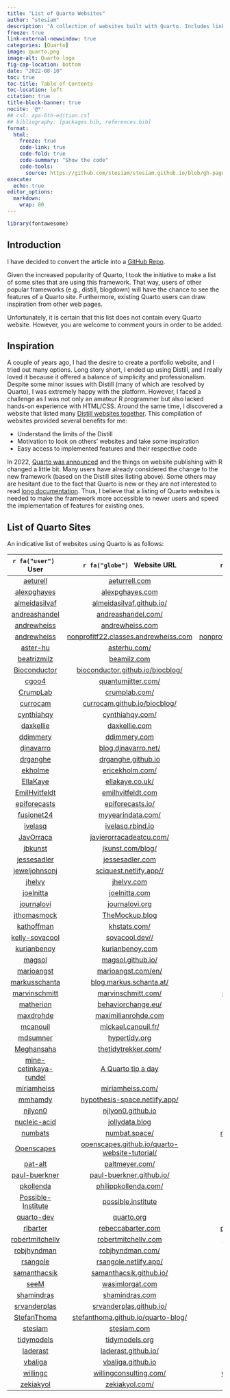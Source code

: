 ```yaml
---
title: "List of Quarto Websites"
author: "stesiam"
description: "A collection of websites built with Quarto. Includes links to websites and their respective repositories. Further additions are always welcome."
freeze: true
link-external-newwindow: true
categories: [Quarto]
image: quarto.png
image-alt: Quarto logo
fig-cap-location: bottom
date: "2022-08-10"
toc: true
toc-title: Table of Contents
toc-location: left
citation: true
title-block-banner: true
nocite: '@*'
## csl: apa-6th-edition.csl
## bibliography: [packages.bib, references.bib]
format: 
  html:
    freeze: true
    code-link: true
    code-fold: true
    code-summary: "Show the code"
    code-tools: 
      source: https://github.com/stesiam/stesiam.github.io/blob/gh-pages/english-posts/2022-08-10-List-of-Quarto-Sites/index.qmd
execute:
  echo: true
editor_options: 
  markdown: 
    wrap: 80
---
```


```r
library(fontawesome)
```

## Introduction

::: {.callout-note}
I have decided to convert the article into a [GitHub Repo](https://github.com/stesiam/Quarto-Websites).
:::

Given the increased popularity of Quarto, I took the initiative to make a list of some sites that are using this framework. That way, users of other popular frameworks (e.g., distill, blogdown) will have the chance to see the features of a Quarto site. Furthermore, existing Quarto users can draw inspiration from other web pages.

Unfortunately, it is certain that this list does not contain every Quarto website. However, you are welcome to comment yours in order to be added.


## Inspiration

A couple of years ago, I had the desire to create a portfolio website, and I tried out many options. Long story short, I ended up using Distill, and I really loved it because it offered a balance of simplicity and professionalism. Despite some minor issues with Distill (many of which are resolved by Quarto), I was extremely happy with the platform. However, I faced a challenge as I was not only an amateur R programmer but also lacked hands-on experience with HTML/CSS. Around the same time, I discovered a website that listed many [Distill websites together](https://distillery.rbind.io/showcase.html). This compilation of websites provided several benefits for me:

- Understand the limits of the Distill
- Motivation to look on others' websites and take some inspiration
- Easy access to implemented features and their respective code

In 2022, [Quarto was announced](https://posit.co/blog/announcing-quarto-a-new-scientific-and-technical-publishing-system/) and the things on website publishing with R changed a little bit. Many users have already considered the change to the new framework (based on the Distill sites listing above). Some others may are hesitant due to the fact that Quarto is new or they are not interested to read [long documentation](https://quarto.org/docs/guide/). Thus, I believe that a listing of Quarto websites is needed to make the framework more accessible to newer users and speed the implementation of features for existing ones. 

## List of Quarto Sites

An indicative list of websites using Quarto is as follows: 

|   `r fa("user") ` &nbsp; User     | `r fa("globe") ` &nbsp;  Website URL   |   `r fa("code") `  &nbsp; Repository   |
|:------------------:|:------------------:|:------------------:|
|  <a href="https://github.com/aeturrell" target="_blank">aeturell</a>  |  <a href="https://www.aeturrell.com" target="_blank">aeturrell.com</a> | <a href="https://github.com/aeturrell/home" target="_blank">home</a> |
|  <a href="https://github.com/alexpghayes" target="_blank">alexpghayes</a>  | <a href="https://www.alexpghayes.com/" target="_blank">alexpghayes.com</a> | <a href="https://github.com/alexpghayes/quarto-blog" target="_blank">quarto-blog</a> |
|   <a href="https://github.com/almeidasilvaf" target="_blank">almeidasilvaf</a>  | <a href="https://almeidasilvaf.github.io/" target="_blank">almeidasilvaf.github.io/</a> | <a href="https://github.com/almeidasilvaf/almeidasilvaf.github.io" target="_blank">almeidasilvaf.github.io</a> |
|  <a href="https://github.com/andreashandel" target="_blank">andreashandel</a> | <a href="https://www.andreashandel.com/" target="_blank">andreashandel.com/</a> | <a href="https://github.com/andreashandel/andreashandelwebsite" target="_blank">andreashandelwebsite</a> |
| <a href="https://github.com/andrewheiss" target="_blank">andrewheiss</a>  | <a href="https://www.andrewheiss.com/" target="_blank">andrewheiss.com</a> | <a href="https://github.com/andrewheiss/ath-quarto" target="_blank">ath-quarto</a> |
| <a href="https://github.com/andrewheiss" target="_blank">andrewheiss</a>  | <a href="https://nonprofitf22.classes.andrewheiss.com/" target="_blank">nonprofitf22.classes.andrewheiss.com</a> | <a href="https://github.com/andrewheiss/nonprofitf22.classes.andrewheiss.com" target="_blank">nonprofitf22.classes.andrewheiss.com</a> |
|  <a href="https://github.com/aster-hu" target="_blank">aster-hu</a>  | <a href="https://asterhu.com/" target="_blank">asterhu.com/</a> | <a href="https://github.com/aster-hu/Asteroid_Blog" target="_blank">Asteroid_Blog</a> |
| <a href="https://github.com/beatrizmilz" target="_blank">beatrizmilz</a>  |  <a href="https://beamilz.com/" target="_blank">beamilz.com</a> |         <a href="https://github.com/beatrizmilz/blog-en/" target="_blank">blog-en</a>    |
| <a href="https://github.com/Bioconductor" target="_blank">Bioconductor</a> | <a href="https://bioconductor.github.io/biocblog/" target="_blank">bioconductor.github.io/biocblog/</a> |  <a href="https://github.com/bioconductor/biocblog" target="_blank">biocblog</a> | 
| <a href="https://github.com/cgoo4" target="_blank">cgoo4</a> | <a href="https://www.quantumjitter.com/" target="_blank">quantumjitter.com/</a> |  <a href="https://github.com/cgoo4/quantumjitter" target="_blank">quantumjitter</a> | 
| <a href="https://github.com/CrumpLab" target="_blank">CrumpLab</a> | <a href="https://crumplab.com/" target="_blank">crumplab.com/</a> |  <a href="https://github.com/CrumpLab/CrumpLab.github.io" target="_blank">CrumpLab.github.io</a> | 
| <a href="https://github.com/currocam" target="_blank">currocam</a> | <a href="https://currocam.github.io/" target="_blank">currocam.github.io/biocblog/</a> |  <a href="https://github.com/currocam/currocam.github.io" target="_blank">currocam.github.io</a> | 
| <a href="https://github.com/cynthiahqy" target="_blank">cynthiahqy</a> | <a href="https://cynthiahqy.com/" target="_blank">cynthiahqy.com/</a> |  <a href="https://github.com/cynthiahqy/digital-garden" target="_blank">digital-garden</a> | 
| <a href="https://github.com/daxkellie" target="_blank">daxkellie</a> | <a href="https://daxkellie.com/" target="_blank">daxkellie.com</a> |  <a href="https://github.com/daxkellie/website-quarto" target="_blank">website-quarto</a> | 
| <a href="https://github.com/ddimmery" target="_blank">ddimmery</a> | <a href="https://ddimmery.com/" target="_blank">ddimmery.com</a> |  <a href="https://github.com/ddimmery/quarto-website" target="_blank">quarto-website</a> | 
|  <a href="https://github.com/djnavarro" target="_blank">djnavarro</a>  | <a href="blog.djnavarro.net/" target="_blank">blog.djnavarro.net/</a>  |   <a href="https://github.com/djnavarro/quarto-blog" target="_blank">quarto-blog</a>  |
|  <a href="https://github.com/drganghe" target="_blank">drganghe</a>  | <a href="https://drganghe.github.io/" target="_blank">drganghe.github.io</a>  |   <a href="https://github.com/drganghe/drganghe.github.io" target="_blank">drganghe.github.io</a>  |
|  <a href="https://github.com/ekholme" target="_blank">ekholme</a>  | <a href="https://www.ericekholm.com/" target="_blank">ericekholm.com/</a>  |   <a href="https://github.com/ekholme/ee-quarto-site" target="_blank">ee-quarto-site</a>  |
|  <a href="https://github.com/EllaKaye" target="_blank">EllaKaye</a>  | <a href="https://ellakaye.co.uk/" target="_blank">ellakaye.co.uk/</a>  |   <a href="https://github.com/EllaKaye/ellakaye.co.uk" target="_blank">ellakaye.co.uk </a>  |
|   <a href="https://github.com/EmilHvitfeldt" target="_blank">EmilHvitfeldt</a>  | <a href="https://emilhvitfeldt.com/" target="_blank">emilhvitfeldt.com</a>  |   <a href="https://github.com/EmilHvitfeldt/emilhvitfeldt.com" target="_blank">emilhvitfeldt.com</a>  |
|  <a href="https://github.com/epiforecasts" target="_blank">epiforecasts</a>  | <a href="https://epiforecasts.io/" target="_blank">epiforecasts.io/</a>  |   <a href="https://github.com/epiforecasts/epiforecasts.github.io" target="_blank">epiforecasts.github.io</a>  |
|  <a href="https://github.com/fusionet24" target="_blank">fusionet24</a>  | <a href="https://www.myyearindata.com/" target="_blank">myyearindata.com/</a>  |   <a href="https://github.com/fusionet24/myyearindata" target="_blank">myyearindata </a>  |
|  <a href="https://github.com/ivelasq" target="_blank">ivelasq</a>  | <a href="https://ivelasq.rbind.io/" target="_blank">ivelasq.rbind.io</a>  |   <a href="https://github.com/ivelasq/pipedream" target="_blank">pipedream</a>  |
|  <a href="https://github.com/JavOrraca" target="_blank">JavOrraca</a>  | <a href="https://www.javierorracadeatcu.com/" target="_blank">javierorracadeatcu.com/</a>  |   <a href="https://github.com/JavOrraca/quarto-blog" target="_blank">quarto-blog </a>  |
|  <a href="https://github.com/jbkunst" target="_blank">jbkunst</a>   | <a href="https://jkunst.com/blog/" target="_blank">jkunst.com/blog/</a> | <a href="https://github.com/jbkunst/blog" target="_blank">blog</a>  |
|  <a href="https://github.com/jessesadler" target="_blank">jessesadler</a>  | <a href="https://www.jessesadler.com/" target="_blank">jessesadler.com</a>| <a href="https://github.com/jessesadler/quarto-blog" target="_blank">quarto-blog</a> |
|  <a href="https://github.com/jeweljohnsonj" target="_blank">jeweljohnsonj</a>  | <a href="https://sciquest.netlify.app/" target="_blank">sciquest.netlify.app//</a>| <a href="https://github.com/jeweljohnsonj/SciQuest" target="_blank">SciQuest</a> |
|    <a href="https://github.com/jhelvy" target="_blank">jhelvy</a>    | <a href="https://www.jhelvy.com" target="_blank">jhelvy.com</a>  | <a href="https://github.com/jhelvy/jhelvy_quarto" target="_blank">jhelvy_quarto</a>  |
|  <a href="https://github.com/joelnitta" target="_blank">joelnitta</a>   | <a href="https://www.joelnitta.com/" target="_blank">joelnitta.com</a> | <a href="https://github.com/joelnitta/joelnitta-home" target="_blank">joelnitta-home</a>  |
|  <a href="https://github.com/journalovi" target="_blank">journalovi</a>   | <a href="https://www.journalovi.org/" target="_blank">journalovi.org</a> | <a href="https://github.com/journalovi/journalovi.github.io" target="_blank">journalovi.github.io</a>  |
|  <a href="https://github.com/jthomasmock" target="_blank">jthomasmock</a>   | <a href="https://themockup.blog/" target="_blank">TheMockup.blog</a> | <a href="https://github.com/jthomasmock/themockup-blog" target="_blank">themockup-blog</a>  |
|  <a href="https://github.com/kathoffman" target="_blank">kathoffman</a>   | <a href="https://www.khstats.com/" target="_blank">khstats.com/</a> | <a href="https://github.com/kathoffman/khstats-quarto" target="_blank">khstats-quarto</a>  |
|  <a href="https://github.com/kelly-sovacool" target="_blank">kelly-sovacool</a>   | <a href="https://sovacool.dev/" target="_blank">sovacool.dev//</a> | <a href="https://github.com/kelly-sovacool/kelly-sovacool.github.io" target="_blank">kelly-sovacool.github.io</a>  |
|  <a href="https://github.com/kurianbenoy" target="_blank">kurianbenoy</a>  | <a href="https://kurianbenoy.com/" target="_blank">kurianbenoy.com</a> | <a href="https://github.com/kurianbenoy/kurianbenoy-website" target="_blank">kurianbenoy-website</a> |
|  <a href="https://github.com/magsol" target="_blank">magsol</a>   | <a href="http://magsol.github.io/" target="_blank">magsol.github.io/</a> | <a href="https://github.com/magsol/magsol.github.io" target="_blank">magsol.github.io</a>  |
|  <a href="https://github.com/marioangst" target="_blank">marioangst</a>   | <a href="https://marioangst.com/en/" target="_blank">marioangst.com/en/</a> | --  |
|  <a href="https://github.com/markusschanta" target="_blank">markusschanta</a>   | <a href="https://blog.markus.schanta.at/" target="_blank">blog.markus.schanta.at/</a> | <a href="https://github.com/markusschanta/blog" target="_blank">blog</a>  |
|  <a href="https://github.com/marvinschmitt" target="_blank">marvinschmitt</a>   | <a href="https://www.marvinschmitt.com/" target="_blank">marvinschmitt.com/</a> | <a href="https://github.com/marvinschmitt/marvinschmitt-dot-com" target="_blank">marvinschmitt-dot-com</a>  |
|  <a href="https://github.com/matherion" target="_blank">matherion</a>   | <a href="https://behaviorchange.eu/" target="_blank">behaviorchange.eu/</a> | <a href="https://gitlab.com/matherion/personal-website" target="_blank">personal-website</a>  |
|  <a href="https://github.com/maxdrohde" target="_blank">maxdrohde</a>   | <a href="https://maximilianrohde.com/" target="_blank">maximilianrohde.com</a> | <a href="https://github.com/maxdrohde/blog_quarto" target="_blank">blog_quarto</a>  |
|  <a href="https://github.com/mcanouil" target="_blank">mcanouil</a>   | <a href="https://mickael.canouil.fr/" target="_blank">mickael.canouil.fr/</a> | <a href="https://github.com/mcanouil/mickael.canouil.fr" target="_blank">mickael.canouil.fr</a>  |
|  <a href="https://github.com/mdsumner" target="_blank">mdsumner</a>   | <a href="https://www.hypertidy.org/" target="_blank">hypertidy.org</a> | <a href="https://github.com/mdsumner/quarto-blog" target="_blank">quarto-blog</a>  |
|  <a href="https://github.com/Meghansaha" target="_blank">Meghansaha</a>   | <a href="https://thetidytrekker.com/" target="_blank">thetidytrekker.com/</a> | <a href="https://github.com/Meghansaha/thetidytrekker-quarto" target="_blank">thetidytrekker-quarto</a>  |
|  <a href="https://github.com/mine-cetinkaya-rundel" target="_blank">mine-cetinkaya-rundel</a>     | <a href="https://mine-cetinkaya-rundel.github.io/quarto-tip-a-day/" target="_blank">A Quarto tip a day</a> | <a href="https://github.com/mine-cetinkaya-rundel/quarto-tip-a-day" target="_blank">quarto-tip-a-day</a>  |
|  <a href="https://github.com/miriamheiss" target="_blank">miriamheiss</a>    | <a href="https://www.miriamheiss.com/" target="_blank">miriamheiss.com/</a> | <a href="https://github.com/miriamheiss/miriam-blog" target="_blank">miriam-blog</a>  |
|  <a href="https://github.com/mmhamdy" target="_blank">mmhamdy</a>   | <a href="https://hypothesis-space.netlify.app/" target="_blank">hypothesis-space.netlify.app/</a> | <a href="https://github.com/mmhamdy/Hypothesis-Space" target="_blank">Hypothesis-Space</a>  |
|  <a href="https://github.com/njlyon0" target="_blank">njlyon0</a>    | <a href="https://njlyon0.github.io/" target="_blank">njlyon0.github.io</a> | <a href="https://github.com/njlyon0/njlyon0.github.io" target="_blank">njlyon0.github.io</a>  |
|  <a href="https://github.com/nucleic-acid" target="_blank">nucleic-acid</a>     | <a href="https://jollydata.blog/" target="_blank">jollydata.blog</a> | <a href="https://github.com/nucleic-acid/quarto-blog" target="_blank">quarto-blog</a>  |
|  <a href="https://github.com/numbats" target="_blank">numbats</a>     | <a href="https://numbat.space/" target="_blank">numbat.space/</a> | <a href="https://github.com/numbats/numbats-quarto-website" target="_blank">numbats-quarto-website</a>  |
|  <a href="https://github.com/Openscapes" target="_blank">Openscapes</a>     | <a href="https://openscapes.github.io/quarto-website-tutorial/" target="_blank">openscapes.github.io/quarto-website-tutorial/</a> | <a href="https://github.com/Openscapes/quarto-website-tutorial" target="_blank">quarto-website-tutorial</a>  |
|  <a href="https://github.com/pat-alt" target="_blank">pat-alt</a> | <a href="https://www.paltmeyer.com/" target="_blank">paltmeyer.com/</a> | <a href="https://github.com/pat-alt/pat-alt.github.io" target="_blank">pat-alt.github.io</a>  |
|  <a href="https://github.com/paul-buerkner" target="_blank">paul-buerkner</a>  | <a href="https://paul-buerkner.github.io/" target="_blank">paul-buerkner.github.io/</a> | <a href="https://github.com/paul-buerkner/paul-buerkner.github.io" target="_blank">paul-buerkner.github.io</a>  |
|  <a href="https://github.com/pkollenda" target="_blank">pkollenda</a>  | <a href="https://www.philippkollenda.com/" target="_blank">philippkollenda.com/</a> | <a href="https://github.com/pkollenda/Website" target="_blank">Website</a>  |
|  <a href="https://github.com/Possible-Institute" target="_blank">Possible-Institute</a>  | <a href="https://possible.institute/" target="_blank">possible.institute</a> | <a href="https://github.com/Possible-Institute/website" target="_blank">website</a>  |
|  <a href="https://github.com/quarto-dev  " target="_blank">quarto-dev</a> | <a href="https://quarto.org/" target="_blank">quarto.org</a> | <a href="https://github.com/quarto-dev/quarto-web" target="_blank">quarto-web</a>  |
|  <a href="https://github.com/rlbarter" target="_blank">rlbarter</a>  | <a href="https://www.rebeccabarter.com/" target="_blank">rebeccabarter.com</a> | <a href="https://github.com/rlbarter/personal-website-quarto" target="_blank">personal-website-quarto</a>  |
|  <a href="https://github.com/robertmitchellv" target="_blank">robertmitchellv</a>  | <a href="https://robertmitchellv.com/" target="_blank">robertmitchellv.com</a> | <a href="https://github.com/robertmitchellv/robertmitchellv.github.io" target="_blank">robertmitchellv.github.io</a>  |
|  <a href="https://github.com/robjhyndman" target="_blank">robjhyndman</a>  | <a href="https://robjhyndman.com/" target="_blank">robjhyndman.com/</a> | <a href="https://github.com/robjhyndman/robjhyndman.com" target="_blank">robjhyndman.com</a>  |
|  <a href="https://github.com/rsangole" target="_blank">rsangole</a>   | <a href="https://rsangole.netlify.app/" target="_blank">rsangole.netlify.app/</a> | <a href="https://github.com/rsangole/blog" target="_blank">blog</a>  |
|  <a href="https://github.com/samanthacsik" target="_blank">samanthacsik</a>  | <a href="https://samanthacsik.github.io/" target="_blank">samanthacsik.github.io/</a>| <a href="https://github.com/samanthacsik/samanthacsik.github.io" target="_blank">samanthacsik.github.io</a> |
|  <a href="https://github.com/seeM" target="_blank">seeM</a>  | <a href="https://wasimlorgat.com/" target="_blank">wasimlorgat.com</a>| <a href="https://github.com/seeM/blog" target="_blank">blog</a> |
|  <a href="https://github.com/shamindras" target="_blank">shamindras</a>  | <a href="https://www.shamindras.com/" target="_blank">shamindras.com</a>| <a href="https://github.com/shamindras/ss_personal_distill_blog" target="_blank">ss_personal_distill_blog</a> |
|  <a href="https://github.com/srvanderplas" target="_blank">srvanderplas</a>  | <a href="https://srvanderplas.github.io/" target="_blank">srvanderplas.github.io/</a>| <a href="https://github.com/srvanderplas/srvanderplas.github.io" target="_blank">srvanderplas.github.io</a> |
|  <a href="https://github.com/StefanThoma" target="_blank">StefanThoma</a>  | <a href="https://stefanthoma.github.io/quarto-blog/" target="_blank">stefanthoma.github.io/quarto-blog/</a>| <a href="https://github.com/StefanThoma/quarto-blog" target="_blank">quarto-blog</a> |
|   <a href="https://github.com/stesiam" target="_blank">stesiam</a>    | <a href="https://www.stesiam.com/" target="_blank">stesiam.com</a> | <a href="https://github.com/stesiam/stesiam.github.io" target="_blank">stesiam.github.io</a> |
|   <a href="https://github.com/tidymodels" target="_blank">tidymodels</a>   | <a href="https://www.tidymodels.org/" target="_blank">tidymodels.org</a> | <a href="https://github.com/tidymodels/tidymodels.org" target="_blank">tidymodels.org</a> |
|   <a href="https://github.com/laderast" target="_blank">laderast</a>   | <a href="https://laderast.github.io/" target="_blank">laderast.github.io/</a> | <a href="https://github.com/laderast/laderast.github.io" target="_blank">laderast.github.io</a> |
|   <a href="https://github.com/vbaliga" target="_blank">vbaliga</a>   | <a href="https://vbaliga.github.io/" target="_blank">vbaliga.github.io</a>  |      <a href="https://github.com/vbaliga/vbaliga.github.io" target="_blank">vbaliga.github.io</a> |
|   <a href="https://github.com/willingc" target="_blank">willingc</a>    | <a href="https://www.willingconsulting.com/" target="_blank">willingconsulting.com/</a>  |      <a href="https://github.com/willingc/willing-consulting-2022" target="_blank">willing-consulting-2022</a> |
|   <a href="https://github.com/zekiakyol" target="_blank">zekiakyol</a>  | <a href="https://zekiakyol.com/" target="_blank">zekiakyol.com/</a>  |      <a href="https://github.com/zekiakyol/personal-website" target="_blank">personal-website</a> |
